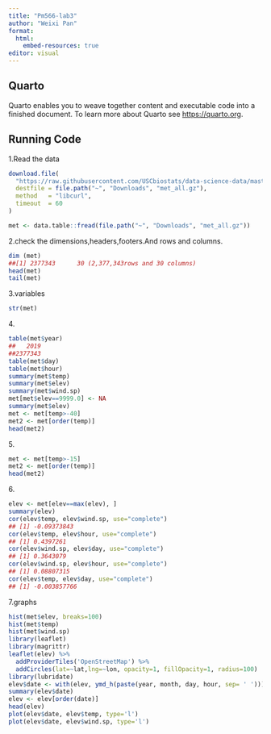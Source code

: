 ```yaml
---
title: "Pm566-lab3"
author: "Weixi Pan"
format:
  html:
    embed-resources: true
editor: visual
---
```


## Quarto

Quarto enables you to weave together content and executable code into a finished document. To learn more about Quarto see <https://quarto.org>.

## Running Code

1.Read the data

```r

download.file(
  "https://raw.githubusercontent.com/USCbiostats/data-science-data/master/02_met/met_all.gz",
  destfile = file.path("~", "Downloads", "met_all.gz"),
  method   = "libcurl",
  timeout  = 60
)

met <- data.table::fread(file.path("~", "Downloads", "met_all.gz"))
```

2.check the dimensions,headers,footers.And rows and columns.

```r
dim (met)
##[1] 2377343      30 (2,377,343rows and 30 columns)
head(met)
tail(met)
```

3.variables

```r
str(met)
```

4\.

```r
table(met$year)
##   2019 
##2377343 
table(met$day)
table(met$hour)
summary(met$temp)
summary(met$elev)
summary(met$wind.sp)
met[met$elev==9999.0] <- NA
summary(met$elev)
met <- met[temp>-40]
met2 <- met[order(temp)]
head(met2)
```

5\.

```r
met <- met[temp>-15]
met2 <- met[order(temp)]
head(met2)
```

6\.

```r
elev <- met[elev==max(elev), ]
summary(elev)
cor(elev$temp, elev$wind.sp, use="complete")
## [1] -0.09373843
cor(elev$temp, elev$hour, use="complete")
## [1] 0.4397261
cor(elev$wind.sp, elev$day, use="complete")
## [1] 0.3643079
cor(elev$wind.sp, elev$hour, use="complete")
## [1] 0.08807315
cor(elev$temp, elev$day, use="complete")
## [1] -0.003857766
```

7.graphs

```r
hist(met$elev, breaks=100)
hist(met$temp)
hist(met$wind.sp)
library(leaflet)
library(magrittr)
leaflet(elev) %>%
  addProviderTiles('OpenStreetMap') %>% 
  addCircles(lat=~lat,lng=~lon, opacity=1, fillOpacity=1, radius=100)
library(lubridate)
elev$date <- with(elev, ymd_h(paste(year, month, day, hour, sep= ' ')))
summary(elev$date)
elev <- elev[order(date)]
head(elev)
plot(elev$date, elev$temp, type='l')
plot(elev$date, elev$wind.sp, type='l')
```
